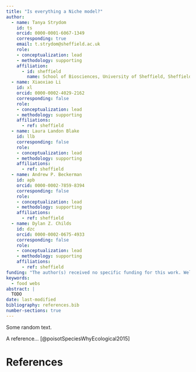 ```yaml
---
title: "Is everything a Niche model?"
author:
  - name: Tanya Strydom
    id: ts
    orcid: 0000-0001-6067-1349
    corresponding: true
    email: t.strydom@sheffield.ac.uk
    role: 
    - conceptualization: lead
    - methodology: supporting
    affiliation:
      - id: sheffield
        name: School of Biosciences, University of Sheffield, Sheffield, UK
  - name: Xiaoxiao Li
    id: xl
    orcid: 0000-0002-4029-2162
    corresponding: false
    role: 
    - conceptualization: lead
    - methodology: supporting
    affiliations:
      - ref: sheffield
  - name: Laura Landon Blake
    id: llb
    corresponding: false
    role: 
    - conceptualization: lead
    - methodology: supporting
    affiliations:
      - ref: sheffield
  - name: Andrew P. Beckerman
    id: apb
    orcid: 0000-0002-7859-8394
    corresponding: false
    role: 
    - conceptualization: lead
    - methodology: supporting
    affiliations:
      - ref: sheffield
  - name: Dylan Z. Childs
    id: dzc
    orcid: 0000-0002-0675-4933
    corresponding: false
    role: 
    - conceptualization: lead
    - methodology: supporting
    affiliations:
      - ref: sheffield
funding: "The author(s) received no specific funding for this work. Well they did I just haven't done the homework"
keywords:
  - food webs
abstract: |
  TODO
date: last-modified
bibliography: references.bib
number-sections: true
---
```


Some random text.

A reference... [@poisotSpeciesWhyEcological2015]

# References {.unnumbered}

::: {#refs}
:::